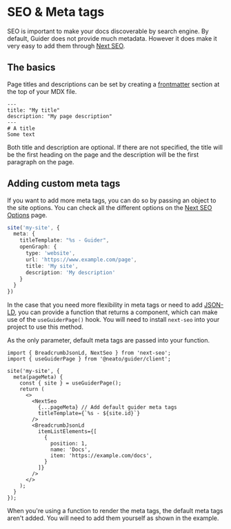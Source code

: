 # SEO & Meta tags

SEO is important to make your docs discoverable by search engine. By default, Guider does not provide much metadata. However it does make it very easy to add them through [Next SEO](https://github.com/garmeeh/next-seo).

## The basics

Page titles and descriptions can be set by creating a [frontmatter](https://jekyllrb.com/docs/front-matter/) section at the top of your MDX file.

```mdx title="page.mdx"
---
title: "My title"
description: "My page description"
---
# A title
Some text
```

<Tip>
Both title and description are optional. If there are not specified, the title will be the first heading on the page and the description will be the first paragraph on the page.
</Tip>

## Adding custom meta tags

If you want to add more meta tags, you can do so by passing an object to the site options. You can check all the different options on the [Next SEO Options](https://github.com/garmeeh/next-seo?tab=readme-ov-file#nextseo-options) page.
```ts
site('my-site', {
  meta: {
    titleTemplate: "%s - Guider",
    openGraph: {
      type: 'website',
      url: 'https://www.example.com/page',
      title: 'My site',
      description: 'My description'
    }
  }
})
```

In the case that you need more flexibility in meta tags or need to add [JSON-LD](https://github.com/garmeeh/next-seo?tab=readme-ov-file#json-ld), you can provide a function that returns a component, which can make use of the `useGuiderPage()` hook.
You will need to install `next-seo` into your project to use this method.

As the only parameter, default meta tags are passed into your function.

```tsx
import { BreadcrumbJsonLd, NextSeo } from 'next-seo';
import { useGuiderPage } from '@neato/guider/client';

site('my-site', {
  meta(pageMeta) {
    const { site } = useGuiderPage();
    return (
      <>
        <NextSeo
          {...pageMeta} // Add default guider meta tags
          titleTemplate={`%s - ${site.id}`}
        />
        <BreadcrumbJsonLd
          itemListElements={[
            {
              position: 1,
              name: 'Docs',
              item: 'https://example.com/docs',
            }
          ]}
        />
      </>
    );
  }
});
```

<Warning>
When you're using a function to render the meta tags, the default meta tags aren't added. You will need to add them yourself as shown in the example.
</Warning>

